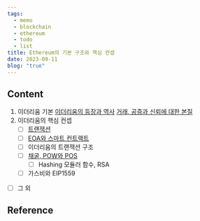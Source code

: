 ```yaml
---
tags:
  - memo
  - blockchain
  - ethereum
  - todo
  - list
title: Ethereum의 기본 구조와 핵심 컨셉
date: 2023-09-11
blog: "true"
---
```

## Content
1. 이더리움 기본
	 [이더리움의 등장과 역사](20230915-2222)
	 [거래, 공증과 신뢰에 대한 본질](20230915-2329)
2. 이더리움의 핵심 컨셉
	- [ ] [트랜잭션](20230917-2039)
	- [ ] [EOA와 스마트 컨트랙트](20230917-2035)
	- [ ] 이더리움의 트랜잭션 구조
	- [ ] [채굴, POW와 POS](20230916-1901)
		- [ ] Hashing 모듈러 함수, RSA
	- [ ] 가스비와 EIP1559
- [ ] 그 외

## Reference
